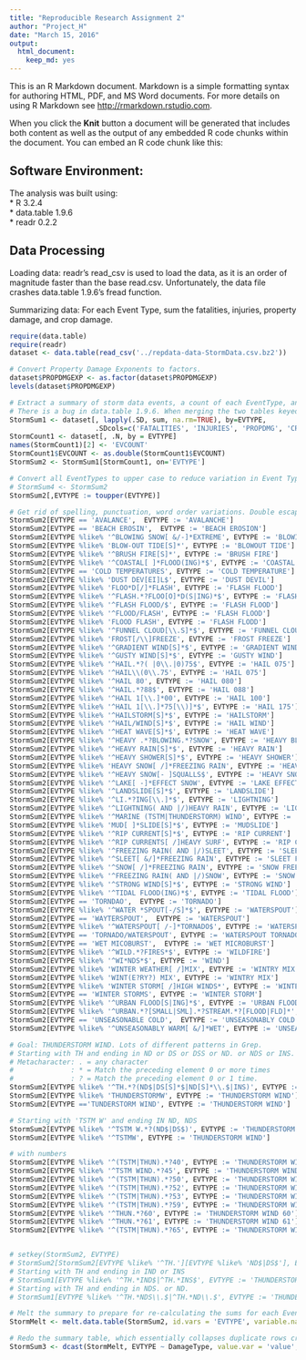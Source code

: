 ```yaml
---
title: "Reproducible Research Assignment 2"
author: "Project_H"
date: "March 15, 2016"
output: 
  html_document:
    keep_md: yes
---
```


This is an R Markdown document. Markdown is a simple formatting syntax for authoring HTML, PDF, and MS Word documents. For more details on using R Markdown see <http://rmarkdown.rstudio.com>.

When you click the **Knit** button a document will be generated that includes both content as well as the output of any embedded R code chunks within the document. You can embed an R code chunk like this:

## Software Environment:
The analysis was built using:  
* R 3.2.4  
* data.table 1.9.6  
* readr 0.2.2

## Data Processing
Loading data: readr's read_csv is used to load the data, as it is an order of magnitude faster than the base read.csv. Unfortunately, the data file crashes data.table 1.9.6's fread function.

Summarizing data: For each Event Type, sum the fatalities, injuries, property damage, and crop damage.
```r
require(data.table)
require(readr)
dataset <- data.table(read_csv('../repdata-data-StormData.csv.bz2'))

# Convert Property Damage Exponents to factors.
dataset$PROPDMGEXP <- as.factor(dataset$PROPDMGEXP)
levels(dataset$PROPDMGEXP)

# Extract a summary of storm data events, a count of each EventType, and merge the two tables. EVCOUNT is forced to double precision, to suppress downstream warning messages from melt.data.table.
# There is a bug in data.table 1.9.6. When merging the two tables keyed on the EVTYPE column, the merge function does not perfectly preserve the EVTYPE data. That is, 
StormSum1 <- dataset[, lapply(.SD, sum, na.rm=TRUE), by=EVTYPE, 
                     .SDcols=c('FATALITIES', 'INJURIES', 'PROPDMG', 'CROPDMG')]
StormCount1 <- dataset[, .N, by = EVTYPE]
names(StormCount1)[2] <- 'EVCOUNT'
StormCount1$EVCOUNT <- as.double(StormCount1$EVCOUNT)
StormSum2 <- StormSum1[StormCount1, on='EVTYPE']

# Convert all EventTypes to upper case to reduce variation in Event Types
# StormSum4 <- StormSum2 
StormSum2[,EVTYPE := toupper(EVTYPE)]

# Get rid of spelling, punctuation, word order variations. Double escapes for literals are required because the regular expression is passed through data.table to grepl
StormSum2[EVTYPE == 'AVALANCE',  EVTYPE := 'AVALANCHE']
StormSum2[EVTYPE == 'BEACH EROSIN',  EVTYPE := 'BEACH EROSION']
StormSum2[EVTYPE %like% '^BLOWING SNOW[ &/-]*EXTREME', EVTYPE := 'BLOWING SNOW EXTREME WIND CHILL']
StormSum2[EVTYPE %like% 'BLOW-OUT TIDE[S]*', EVTYPE := 'BLOWOUT TIDE']
StormSum2[EVTYPE %like% '^BRUSH FIRE[S]*', EVTYPE := 'BRUSH FIRE']
StormSum2[EVTYPE %like% '^COASTAL[ ]*FLOOD(ING)*$', EVTYPE := 'COASTAL FLOOD']
StormSum2[EVTYPE == 'COLD TEMPERATURES', EVTYPE := 'COLD TEMPERATURE']
StormSum2[EVTYPE %like% 'DUST DEV[EI]L$', EVTYPE := 'DUST DEVIL']
StormSum2[EVTYPE %like% 'FLOO*D[/]*FLASH', EVTYPE := 'FLASH FLOOD']
StormSum2[EVTYPE %like% '^FLASH.*?FLOO[O]*D(S|ING)*$', EVTYPE := 'FLASH FLOOD']
StormSum2[EVTYPE %like% '^FLASH FLOOD/$', EVTYPE := 'FLASH FLOOD']
StormSum2[EVTYPE %like% '^FLOOD/FLASH', EVTYPE := 'FLASH FLOOD']
StormSum2[EVTYPE %like% 'FLOOD FLASH', EVTYPE := 'FLASH FLODD']
StormSum2[EVTYPE %like% '^FUNNEL CLOUD[\\.S]*$', EVTYPE := 'FUNNEL CLOUD']
StormSum2[EVTYPE %like% 'FROST[/\\]FREEZE', EVTYPE := 'FROST FREEZE']
StormSum2[EVTYPE %like% '^GRADIENT WIND[S]*$', EVTYPE := 'GRADIENT WIND']
StormSum2[EVTYPE %like% '^GUSTY WIND[S]*$', EVTYPE := 'GUSTY WIND']
StormSum2[EVTYPE %like% '^HAIL.*?( |0\\.|0)75$', EVTYPE := 'HAIL 075']
StormSum2[EVTYPE %like% '^HAIL\\(0\\.75', EVTYPE := 'HAIL 075']
StormSum2[EVTYPE %like% '^HAIL 80', EVTYPE := 'HAIL 080']
StormSum2[EVTYPE %like% '^HAIL.*?88$', EVTYPE := 'HAIL 088']
StormSum2[EVTYPE %like% '^HAIL 1[\\.]*00', EVTYPE := 'HAIL 100']
StormSum2[EVTYPE %like% '^HAIL 1[\\.]*75[\\)]*$', EVTYPE := 'HAIL 175']
StormSum2[EVTYPE %like% '^HAILSTORM[S]*$', EVTYPE := 'HAILSTORM']
StormSum2[EVTYPE %like% '^HAIL/WIND[S]*$', EVTYPE := 'HAIL WIND']
StormSum2[EVTYPE %like% '^HEAT WAVE[S]*$', EVTYPE := 'HEAT WAVE']
StormSum2[EVTYPE %like% '^HEAVY .*?BLOWING.*?SNOW', EVTYPE := 'HEAVY BLOWING SNOW']
StormSum2[EVTYPE %like% '^HEAVY RAIN[S]*$', EVTYPE := 'HEAVY RAIN']
StormSum2[EVTYPE %like% '^HEAVY SHOWER[S]*$', EVTYPE := 'HEAVY SHOWER']
StormSum2[EVTYPE %like% 'HEAVY SNOW[ /]*FREEZING RAIN', EVTYPE := 'HEAVY SNOW FREEZING RAIN']
StormSum2[EVTYPE %like% '^HEAVY SNOW[- ]SQUALLS$', EVTYPE := 'HEAVY SNOW SQUALL']
StormSum2[EVTYPE %like% '^LAKE[ -]*EFFECT SNOW', EVTYPE := 'LAKE EFFECT SNOW']
StormSum2[EVTYPE %like% '^LANDSLIDE[S]*$', EVTYPE := 'LANDSLIDE']
StormSum2[EVTYPE %like% '^LI.*?ING[\\.]*$', EVTYPE := 'LIGHTNING']
StormSum2[EVTYPE %like% '^LIGHTNING( AND |/)HEAVY RAIN', EVTYPE := 'LIGHTNING HEAVY RAIN']
StormSum2[EVTYPE %like% '^MARINE (TSTM|THUNDERSTORM) WIND', EVTYPE := 'MARINE THUNDERSTORM WIND']
StormSum2[EVTYPE %like% 'MUD[ ]*SLIDE[S]*$', EVTYPE := 'MUDSLIDE']
StormSum2[EVTYPE %like% '^RIP CURRENT[S]*$', EVTYPE := 'RIP CURRENT']
StormSum2[EVTYPE %like% '^RIP CURRENTS[ /]HEAVY SURF', EVTYPE := 'RIP CURRENT HEAVY SURF']
StormSum2[EVTYPE %like% '^FREEZING RAIN( AND |/)SLEET', EVTYPE := 'SLEET FREEZING RAIN']
StormSum2[EVTYPE %like% '^SLEET[ &/]*FREEZING RAIN', EVTYPE := 'SLEET FREEZING RAIN']
StormSum2[EVTYPE %like% '^SNOW[ /]*FREEZING RAIN', EVTYPE := 'SNOW FREEZING RAIN']
StormSum2[EVTYPE %like% '^FREEZING RAIN( AND |/)SNOW', EVTYPE := 'SNOW FREEZING RAIN']
StormSum2[EVTYPE %like% '^STRONG WIND[S]*$', EVTYPE := 'STRONG WIND']
StormSum2[EVTYPE %like% '^TIDAL FLOOD(ING)*$', EVTYPE := 'TIDAL FLOOD']
StormSum2[EVTYPE == 'TORNDAO',  EVTYPE := 'TORNADO']
StormSum2[EVTYPE %like% '^WATER *SPOUT[-/S]*$', EVTYPE := 'WATERSPOUT']
StormSum2[EVTYPE == 'WAYTERSPOUT',  EVTYPE := 'WATERSPOUT']
StormSum2[EVTYPE %like% '^WATERSPOUT[ /-]*TORNADO$', EVTYPE := 'WATERSPOUT TORNADO']
StormSum2[EVTYPE == 'TORNADO/WATERSPOUT', EVTYPE := 'WATERSPOUT TORNADO']
StormSum2[EVTYPE == 'WET MICOBURST',  EVTYPE := 'WET MICROBURST']
StormSum2[EVTYPE %like% '^WILD.*?FIRES*$', EVTYPE := 'WILDFIRE']
StormSum2[EVTYPE %like% '^WI*NDS*$', EVTYPE := 'WIND']
StormSum2[EVTYPE %like% 'WINTER WEATHER[ /]MIX', EVTYPE := 'WINTRY MIX']
StormSum2[EVTYPE %like% 'WINT(E?RY?) MIX', EVTYPE := 'WINTRY MIX']
StormSum2[EVTYPE %like% 'WINTER STORM[ /]HIGH WINDS*', EVTYPE := 'WINTER STORM HIGH WINDS']
StormSum2[EVTYPE == 'WINTER STORMS', EVTYPE := 'WINTER STORM']
StormSum2[EVTYPE %like% '^URBAN FLOOD[S|ING]*$', EVTYPE := 'URBAN FLOODING']
StormSum2[EVTYPE %like% '^URBAN.*?[SMALL|SML].*?STREAM.*?[FLOOD|FLD]*', EVTYPE := 'URBAN SMALL STREAM FLOODING']
StormSum2[EVTYPE == 'UNSEASONABLE COLD',  EVTYPE := 'UNSEASONABLY COLD']
StormSum2[EVTYPE %like% '^UNSEASONABLY WARM[ &/]*WET', EVTYPE := 'UNSEASONABLY WARM WET']

# Goal: THUNDERSTORM WIND. Lots of different patterns in Grep.
# Starting with TH and ending in ND or DS or DSS or ND. or NDS or INS.
# Metacharacter: . = any character
#              : * = Match the preceding element 0 or more times
#              : ? = Match the preceding element 0 or 1 time.
StormSum2[EVTYPE %like% '^TH.*?(ND$|DS[S]*$|ND[S]*\\.$|INS)', EVTYPE := 'THUNDERSTORM WIND']
StormSum2[EVTYPE %like% 'THUNDERSTORMW', EVTYPE := 'THUNDERSTORM WIND']
StormSum2[EVTYPE =='TUNDERSTORM WIND', EVTYPE := 'THUNDERSTORM WIND']

# Starting with 'TSTM W' and ending IN ND, NDS
StormSum2[EVTYPE %like% '^TSTM W.*?(ND$|DS$)', EVTYPE := 'THUNDERSTORM WIND']
StormSum2[EVTYPE %like% '^TSTMW', EVTYPE := 'THUNDERSTORM WIND']

# with numbers
StormSum2[EVTYPE %like% '^(TSTM|THUN).*?40', EVTYPE := 'THUNDERSTORM WIND 40']
StormSum2[EVTYPE %like% '^TSTM WIND.*?45', EVTYPE := 'THUNDERSTORM WIND 45']
StormSum2[EVTYPE %like% '^(TSTM|THUN).*?50', EVTYPE := 'THUNDERSTORM WIND 50']
StormSum2[EVTYPE %like% '^(TSTM|THUN).*?52', EVTYPE := 'THUNDERSTORM WIND 52']
StormSum2[EVTYPE %like% '^(TSTM|THUN).*?53', EVTYPE := 'THUNDERSTORM WIND 53']
StormSum2[EVTYPE %like% '^(TSTM|THUN).*?59', EVTYPE := 'THUNDERSTORM WIND 59']
StormSum2[EVTYPE %like% '^THUN.*?60', EVTYPE := 'THUNDERSTORM WIND 60']
StormSum2[EVTYPE %like% '^THUN.*?61', EVTYPE := 'THUNDERSTORM WIND 61']
StormSum2[EVTYPE %like% '^(TSTM|THUN).*?65', EVTYPE := 'THUNDERSTORM WIND 65']


# setkey(StormSum2, EVTYPE)
# StormSum2[StormSum2[EVTYPE %like% '^TH.'][EVTYPE %like% 'ND$|DS$'], EVTYPE := 'THUNDERSTORM WINDS']
# Starting with TH and ending in IND or INS
# StormSum1[EVTYPE %like% '^TH.*IND$|^TH.*INS$', EVTYPE := 'THUNDERSTORM WINDS']
# Starting with TH and ending in NDS. or ND.
# StormSum1[EVTYPE %like% '^TH.*NDS\\.$|^TH.*ND\\.$', EVTYPE := 'THUNDERSTORM WINDS']

# Melt the summary to prepare for re-calculating the sums for each Event Type.
StormMelt <- melt.data.table(StormSum2, id.vars = 'EVTYPE', variable.name = 'DamageType')

# Redo the summary table, which essentially collapses duplicate rows created by correcting spelling and punctuation variations in EventType.
StormSum3 <- dcast(StormMelt, EVTYPE ~ DamageType, value.var = 'value', fun.aggregate = sum )

```

## 



